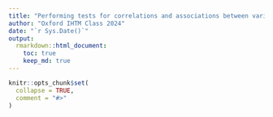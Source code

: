 ```yaml
---
title: "Performing tests for correlations and associations between variables"
author: "Oxford IHTM Class 2024"
date: "`r Sys.Date()`"
output: 
  rmarkdown::html_document:
    toc: true
    keep_md: true
---
```


```r
knitr::opts_chunk$set(
  collapse = TRUE,
  comment = "#>"
)
```
